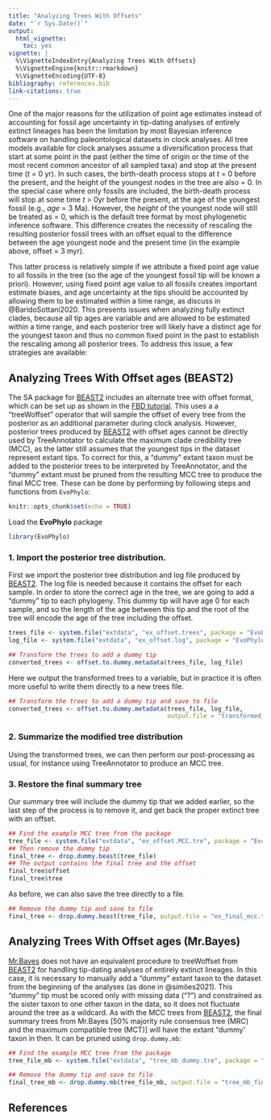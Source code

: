 ```yaml
---
title: "Analyzing Trees With Offsets"
date: "`r Sys.Date()`"
output:
  html_vignette:
    toc: yes
vignette: |
  %\VignetteIndexEntry{Analyzing Trees With Offsets} 
  %\VignetteEngine{knitr::rmarkdown} 
  %\VignetteEncoding{UTF-8}
bibliography: references.bib
link-citations: true
---
```


One of the major reasons for the utilization of point age estimates instead of accounting for fossil age uncertainty in tip-dating analyses of entirely extinct lineages has been the limitation by most Bayesian inference software on handling paleontological datasets in clock analyses. All tree models available for clock analyses assume a diversification process that start at some point in the past (either the time of origin or the time of the most recent common ancestor of all sampled taxa) and stop at the present time (*t* = 0 yr). In such cases, the birth-death process stops at *t* = 0 before the present, and the height of the youngest nodes in the tree are also = 0. In the special case where only fossils are included, the birth-death process will stop at some time *t* > 0yr before the present, at the age of the youngest fossil (e.g., *age* = 3 Ma). However, the *height* of the youngest node will still be treated as = 0, which is the default tree format by most phylogenetic inference software. This difference creates the necessity of rescaling the resulting posterior fossil trees with an offset equal to the difference between the age youngest node and the present time (in the example above, offset = 3 myr). 

This latter process is relatively simple if we attribute a fixed point age value to all fossils in the tree (so the age of the youngest fossil tip will be known a priori). However, using fixed point age value to all fossils creates important estimate biases, and age uncertainty at the tips should be accounted by allowing them to be estimated within a time range, as discuss in @BaridoSottani2020. This presents issues when analyzing fully extinct clades, because all tip ages are variable and are allowed to be estimated within a time range, and each posterior tree will likely have a distinct age for the youngest taxon and thus no common fixed point in the past to establish the rescaling among all posterior trees. To address this issue, a few strategies are available:

## Analyzing Trees With Offset ages (BEAST2)

The SA package for [BEAST2](http://www.beast2.org/) includes an alternate tree with offset format, which can be set up as shown in the [FBD tutorial](https://taming-the-beast.org/tutorials/FBD-tutorial/). This uses a a “treeWoffset” operator that will sample the offset of every tree from the posterior as an additional parameter during clock analysis. However, posterior trees produced by [BEAST2](http://www.beast2.org/) with offset ages cannot be directly used by TreeAnnotator to calculate the maximum clade credibility tree (MCC), as the latter still assumes that the youngest tips in the dataset represent extant tips. To correct for this, a “dummy” extant taxon must be added to the posterior trees to be interpreted by TreeAnnotator, and the “dummy” extant must be pruned from the resulting MCC tree to produce the final MCC tree. These can be done by performing by following steps and functions from `EvoPhylo`:


```r
knitr::opts_chunk$set(echo = TRUE)
```

Load the **EvoPhylo** package

```r
library(EvoPhylo)
```

### 1. Import the posterior tree distribution.

First we import the posterior tree distribution and log file produced by [BEAST2](http://www.beast2.org/). The log file is needed because it contains the offset for each sample. In order to store the correct age in the tree, we are going to add a "dummy" tip to each phylogeny. This dummy tip will have age 0 for each sample, and so the length of the age between this tip and the root of the tree will encode the age of the tree including the offset.

```r

trees_file <- system.file("extdata", "ex_offset.trees", package = "EvoPhylo")
log_file <- system.file("extdata", "ex_offset.log", package = "EvoPhylo")

## Transform the trees to add a dummy tip
converted_trees <- offset.to.dummy.metadata(trees_file, log_file)
```

Here we output the transformed trees to a variable, but in practice it is often more useful to write them directly to a new trees file.

```r
## Transform the trees to add a dummy tip and save to file
converted_trees <- offset.to.dummy.metadata(trees_file, log_file, 
                                            output.file = "transformed_offset.trees")
```

### 2. Summarize the modified tree distribution

Using the transformed trees, we can then perform our post-processing as usual, for instance using TreeAnnotator to produce an MCC tree.

### 3. Restore the final summary tree

Our summary tree will include the dummy tip that we added earlier, so the last step of the process is to remove it, and get back the proper extinct tree with an offset.

```r
## Find the example MCC tree from the package
tree_file <- system.file("extdata", "ex_offset.MCC.tre", package = "EvoPhylo")
## Then remove the dummy tip
final_tree <- drop.dummy.beast(tree_file)
## The output contains the final tree and the offset
final_tree$offset
final_tree$tree
```

As before, we can also save the tree directly to a file.

```r
## Remove the dummy tip and save to file
final_tree <- drop.dummy.beast(tree_file, output.file = "ex_final_mcc.tre")
```

## Analyzing Trees With Offset ages (Mr.Bayes)

[Mr.Bayes](https://nbisweden.github.io/MrBayes/) does not have an equivalent procedure to treeWoffset from [BEAST2](http://www.beast2.org/) for handling tip-dating analyses of entirely extinct lineages. In this case, it is necessary to manually add a “dummy” extant taxon to the dataset from the beginning of the analyses (as done in @simões2021). This "dummy" tip must be scored only with missing data (“?”) and constrained as the sister taxon to one other taxon in the data, so it does not fluctuate around the tree as a wildcard. As with the MCC trees from [BEAST2](http://www.beast2.org/), the final summary trees from Mr.Bayes [50% majority rule consensus tree (MRC) and the maximum compatible tree (MCT)] will have the extant “dummy’ taxon in then. It can be pruned using `drop.dummy.mb`:


```r
## Find the example MCC tree from the package
tree_file_mb <- system.file("extdata", "tree_mb_dummy.tre", package = "EvoPhylo")

## Remove the dummy tip and save to file
final_tree_mb <- drop.dummy.mb(tree_file_mb, output.file = "tree_mb_final.tre")
```

## References
